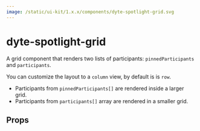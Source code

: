 ```yaml
---
image: /static/ui-kit/1.x.x/components/dyte-spotlight-grid.svg
---
```


# dyte-spotlight-grid

A grid component that renders two lists of participants: `pinnedParticipants`
and `participants`.

You can customize the layout to a `column` view, by default is is `row`.

- Participants from `pinnedParticipants[]` are rendered inside a larger grid.
- Participants from `participants[]` array are rendered in a smaller grid.

## Props

<PropsTable of="dyte-spotlight-grid" />
